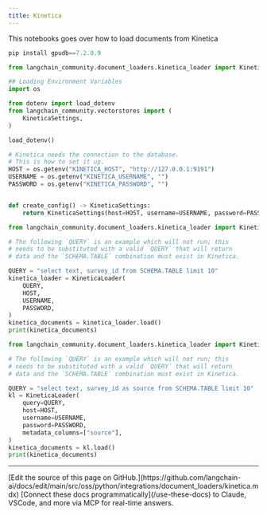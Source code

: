 ```yaml
---
title: Kinetica
---
```


This notebooks goes over how to load documents from Kinetica

```python
pip install gpudb==7.2.0.9
```

```python
from langchain_community.document_loaders.kinetica_loader import KineticaLoader
```

```python
## Loading Environment Variables
import os

from dotenv import load_dotenv
from langchain_community.vectorstores import (
    KineticaSettings,
)

load_dotenv()
```

```python
# Kinetica needs the connection to the database.
# This is how to set it up.
HOST = os.getenv("KINETICA_HOST", "http://127.0.0.1:9191")
USERNAME = os.getenv("KINETICA_USERNAME", "")
PASSWORD = os.getenv("KINETICA_PASSWORD", "")


def create_config() -> KineticaSettings:
    return KineticaSettings(host=HOST, username=USERNAME, password=PASSWORD)
```

```python
from langchain_community.document_loaders.kinetica_loader import KineticaLoader

# The following `QUERY` is an example which will not run; this
# needs to be substituted with a valid `QUERY` that will return
# data and the `SCHEMA.TABLE` combination must exist in Kinetica.

QUERY = "select text, survey_id from SCHEMA.TABLE limit 10"
kinetica_loader = KineticaLoader(
    QUERY,
    HOST,
    USERNAME,
    PASSWORD,
)
kinetica_documents = kinetica_loader.load()
print(kinetica_documents)
```

```python
from langchain_community.document_loaders.kinetica_loader import KineticaLoader

# The following `QUERY` is an example which will not run; this
# needs to be substituted with a valid `QUERY` that will return
# data and the `SCHEMA.TABLE` combination must exist in Kinetica.

QUERY = "select text, survey_id as source from SCHEMA.TABLE limit 10"
kl = KineticaLoader(
    query=QUERY,
    host=HOST,
    username=USERNAME,
    password=PASSWORD,
    metadata_columns=["source"],
)
kinetica_documents = kl.load()
print(kinetica_documents)
```

---

<Callout icon="pen-to-square" iconType="regular">
    [Edit the source of this page on GitHub.](https://github.com/langchain-ai/docs/edit/main/src/oss/python/integrations/document_loaders/kinetica.mdx)
</Callout>
<Tip icon="terminal" iconType="regular">
    [Connect these docs programmatically](/use-these-docs) to Claude, VSCode, and more via MCP for    real-time answers.
</Tip>
